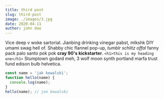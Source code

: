 ```yaml
---
title: third post
slug: third-post
image: ./images/3.jpg
date: 2020-04-11
author: john doe
---
```



Vice deep v woke sartorial. Jianbing drinking vinegar pabst, mlkshk DIY umami swag hell of. Shabby chic flannel pop-up, _tumblr schlitz offal_ fanny pack palo santo pok pok **cray 90's kickstarter**.
`<h1>this is my heading one</h1>`
Stumptown godard meh, 3 wolf moon synth portland marfa trust fund edison bulb helvetica.

<Counter/>

<div className="code">

```javascript
const name = 'jak kowalski';
function hello(name) {
  console.log(name);
}
hello(name); // jan kowalski
```

</div>